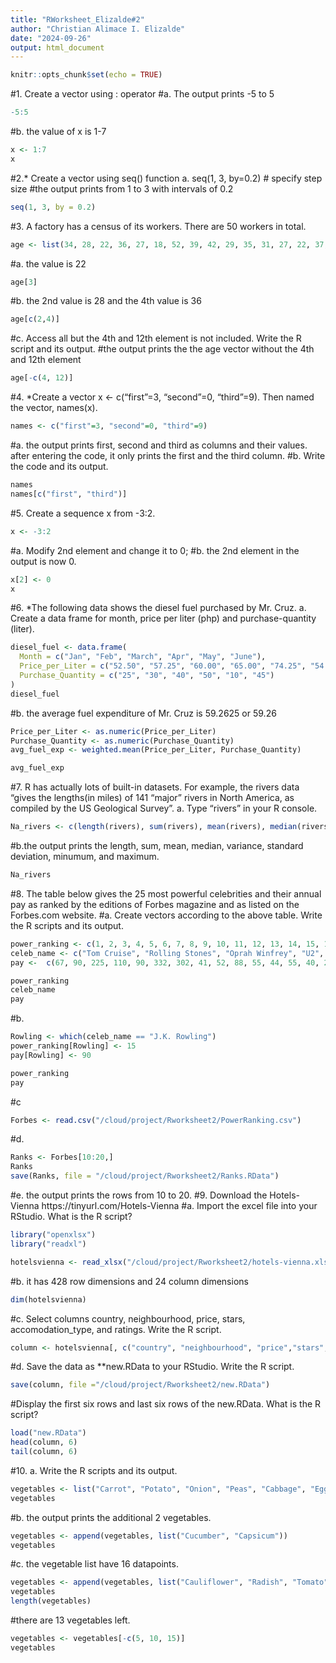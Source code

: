 ```yaml
---
title: "RWorksheet_Elizalde#2"
author: "Christian Alimace I. Elizalde"
date: "2024-09-26"
output: html_document
---
```


```r
knitr::opts_chunk$set(echo = TRUE)
```

#1. Create a vector using : operator
#a. The output prints -5 to 5
```r
-5:5
```
#b. the value of x is 1-7
```r
x <- 1:7
x
```
#2.* Create a vector using seq() function a. seq(1, 3, by=0.2) # specify step size
#the output prints from 1 to 3 with intervals of 0.2

```r
seq(1, 3, by = 0.2)
```
#3. A factory has a census of its workers. There are 50 workers in total.
```r
age <- list(34, 28, 22, 36, 27, 18, 52, 39, 42, 29, 35, 31, 27, 22, 37, 34, 19, 20, 57, 49, 50, 37, 46, 25, 17, 37, 43, 53, 41,51, 35, 24, 33, 41, 53, 40, 18, 44, 38, 41, 48, 27, 39, 19, 30, 61, 54, 58,26,18)
```
#a. the value is 22
```r
age[3]
```
#b. the 2nd value is 28 and the 4th value is 36
```r
age[c(2,4)]
```
#c. Access all but the 4th and 12th element is not included. Write the R script and its output.
#the output prints the the age vector without the 4th and 12th element
```r
age[-c(4, 12)]
```
#4. *Create a vector x <- c("first"=3, "second"=0, "third"=9). Then named the vector, names(x).
```r
names <- c("first"=3, "second"=0, "third"=9)
```
#a. the output prints first, second and third as columns and their values. after entering the code, it only prints the first and the third column.
#b. Write the code and its output.
```r
names
names[c("first", "third")]
```
#5. Create a sequence x from -3:2.
```r
x <- -3:2
```
#a. Modify 2nd element and change it to 0;
#b. the 2nd element in the output is now 0.
```r
x[2] <- 0
x
```
#6. *The following data shows the diesel fuel purchased by Mr. Cruz. a. Create a data frame for month, price per liter (php) and purchase-quantity (liter). 
```r
diesel_fuel <- data.frame(
  Month = c("Jan", "Feb", "March", "Apr", "May", "June"),
  Price_per_Liter = c("52.50", "57.25", "60.00", "65.00", "74.25", "54.00"),
  Purchase_Quantity = c("25", "30", "40", "50", "10", "45")
)
diesel_fuel
```
#b. the average fuel expenditure of Mr. Cruz is 59.2625 or 59.26
```r
Price_per_Liter <- as.numeric(Price_per_Liter)
Purchase_Quantity <- as.numeric(Purchase_Quantity)
avg_fuel_exp <- weighted.mean(Price_per_Liter, Purchase_Quantity)

avg_fuel_exp
```
#7. R has actually lots of built-in datasets. For example, the rivers data “gives the lengths(in miles) of 141 “major” rivers in North America, as compiled by the US Geological Survey”. a. Type “rivers” in your R console.
```r
Na_rivers <- c(length(rivers), sum(rivers), mean(rivers), median(rivers), var(rivers), sd(rivers), min(rivers), max(rivers))

```
#b.the output prints the length, sum, mean, median, variance, standard deviation, minumum, and maximum.
```r
Na_rivers
```
#8. The table below gives the 25 most powerful celebrities and their annual pay as ranked by the editions of Forbes magazine and as listed on the Forbes.com website.
#a. Create vectors according to the above table. Write the R scripts and its output.
```r
power_ranking <- c(1, 2, 3, 4, 5, 6, 7, 8, 9, 10, 11, 12, 13, 14, 15, 16, 17, 18, 19, 20, 21, 22, 23, 24, 25)
celeb_name <- c("Tom Cruise", "Rolling Stones", "Oprah Winfrey", "U2", "Tiger Woods", "Steven Spielberg", "Howard Stern", "50 Cent", "Cast of the Sopranos", "Dan Brown", "Bruce Sprinsteen", "Donal Trump", "Muhammad Ali", "Paul McCartney", "George Lucas", "Elton John", "David Letterman", "Phil Mickelson", "J.K. Rowling", "Brad Pitt", "Peter Jackson", "Dr. Phil McGraw", "Jay Leno", "Celine Dion", "Kobe Bryant")
pay <-  c(67, 90, 225, 110, 90, 332, 302, 41, 52, 88, 55, 44, 55, 40, 233, 60, 40, 47, 75, 25, 39, 45, 32, 40, 31)

power_ranking
celeb_name
pay

```
#b.
```r
Rowling <- which(celeb_name == "J.K. Rowling")
power_ranking[Rowling] <- 15
pay[Rowling] <- 90

power_ranking
pay

```
#c
```r
Forbes <- read.csv("/cloud/project/Rworksheet2/PowerRanking.csv")

```
#d. 
```r
Ranks <- Forbes[10:20,]
Ranks
save(Ranks, file = "/cloud/project/Rworksheet2/Ranks.RData")
```
#e. the output prints the rows from 10 to 20.
#9. Download the Hotels-Vienna https://tinyurl.com/Hotels-Vienna
#a. Import the excel file into your RStudio. What is the R script?
```r
library("openxlsx")
library("readxl")

hotelsvienna <- read_xlsx("/cloud/project/Rworksheet2/hotels-vienna.xlsx")

```
#b. it has 428 row dimensions and 24 column dimensions
```r
dim(hotelsvienna)
```
#c. Select columns country, neighbourhood, price, stars, accomodation_type, and ratings. Write the R script.
```r
column <- hotelsvienna[, c("country", "neighbourhood", "price","stars", "accommodation_type", "rating")]
```
#d. Save the data as **new.RData to your RStudio. Write the R script.
```r
save(column, file ="/cloud/project/Rworksheet2/new.RData")
```
#Display the first six rows and last six rows of the new.RData. What is the R script?
```r
load("new.RData")
head(column, 6)
tail(column, 6)
```
#10. a. Write the R scripts and its output.
```r
vegetables <- list("Carrot", "Potato", "Onion", "Peas", "Cabbage", "Eggplant", "Broccoli", "Lettuce", "Green Beans", "Garlic")
vegetables
```
#b. the output prints the additional 2 vegetables.
```r
vegetables <- append(vegetables, list("Cucumber", "Capsicum"))
vegetables
```
#c. the vegetable list have 16 datapoints.
```r
vegetables <- append(vegetables, list("Cauliflower", "Radish", "Tomato", "Beet Root"))
vegetables
length(vegetables)
```
#there are 13 vegetables left.
```r
vegetables <- vegetables[-c(5, 10, 15)]
vegetables
```



